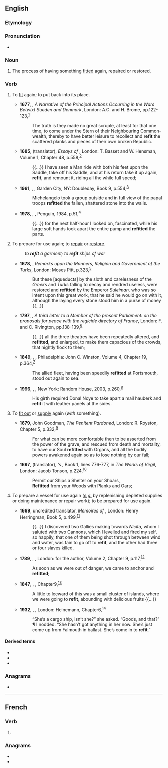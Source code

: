 {{also|refît}}
==English==

===Etymology===
{{prefix|en|re|fit}}

===Pronunciation===
* {{rhymes|ɪt|lang=en}}

===Noun===
{{en-noun}}

# The process of having something [[fit]]ted again, repaired or restored.
#: {{ux|en|The ship required a '''refit''' before setting out again.}}

===Verb===
{{en-verb|refits|refitting|refitted|refitted}}

# {{lb|en|transitive}} To [[fit]] again; to put back into its place.
#* '''1677''', {{w|Philip Meadows (died 1718)|Philip Meadows}}, ''A Narrative of the Principal Actions Occurring in the Wars Betwixt Sueden and Denmark'', London: A.C. and H. Brome, pp.{{nbsp}}122-123,<sup>[http://name.umdl.umich.edu/A50498.0001.001]</sup>
#*: The truth is they made no great scruple, at least for that one time, to come under the Stern of their Neighbouring Common-wealth, thereby to have better leisure to recollect and '''refit''' the scattered planks and pieces of their own broken Republic.
#* '''1685''', {{w|Charles Cotton}} (translator), ''Essays of {{w|Michel de Montaigne|Michael, seigneur de Montaigne}}'', London: T. Basset and W. Hensman, Volume 1, Chapter 48, p.{{nbsp}}558,<sup>[http://name.umdl.umich.edu/A51181.0001.001]</sup>
#*: {{...}} I have seen a Man ride with both his feet upon the Saddle, take off his Saddle, and at his return take it up again, '''refit''', and remount it, riding all the while full speed;
#* '''1961''', {{w|Irving Stone}}, ''{{w|The Agony and the Ecstasy (novel)|The Agony and the Ecstasy}}'', Garden City, NY: Doubleday, Book 9, p.{{nbsp}}554,<sup>[https://archive.org/details/agonyecstasy00ston_0]</sup>
#*: Michelangelo took a group outside and in full view of the papal troops '''refitted''' the fallen, shattered stone into the walls.
#* '''1978''', {{w|André Brink}}, ''{{w|Rumours of Rain}}'', Penguin, 1984, p.{{nbsp}}51,<sup>[https://archive.org/details/rumorsofrain00brin]</sup>
#*: {{...}} for the next half-hour I looked on, fascinated, while his large soft hands took apart the entire pump and '''refitted''' the parts.
# {{lb|en|transitive}} To prepare for use again; to [[repair]] or [[restore]].
#: ''to '''refit''' a garment; to '''refit''' ships of war''
#* '''1678''', {{w|Thomas Smith (scholar)|Thomas Smith}}, ''Remarks upon the Manners, Religion and Government of the Turks'', London: Moses Pitt, p.{{nbsp}}323,<sup>[http://name.umdl.umich.edu/A60582.0001.001]</sup>
#*: But these [aqueducts] by the sloth and carelesness of the ''Greeks'' and ''Turks'' falling to decay and rendred useless, were restored and '''refitted''' by the Emperor ''Suleiman,'' who was so intent upon this great work, that he said he would go on with it, although the laying every stone stood him in a purse of money {{...}}
#* '''1797''', {{w|Edmund Burke}}, ''A third letter to a Member of the present Parliament: on the proposals for peace with the regicide directory of France'', London: F. and C. Rivington, pp.{{nbsp}}138-139,<sup>[http://name.umdl.umich.edu/004903009.0001.000]</sup>
#*: {{...}} all the three theatres have been repeatedly altered, and '''refitted''', and enlarged, to make them capacious of the crowds, that nightly flock to them;
#* '''1849''', {{w|Thomas Babington Macaulay}}, ''{{w|The History of England from the Accession of James the Second}}'', Philadelphia: John C. Winston, Volume 4, Chapter 19, p.{{nbsp}}364,<sup>[https://archive.org/details/historyofengland04macauoft]</sup>
#*: The allied fleet, having been speedily '''refitted''' at Portsmouth, stood out again to sea.
#* '''1996''', {{w|George R. R. Martin}}, ''{{w|A Game of Thrones}}'', New York: Random House, 2003, p.{{nbsp}}260,<sup>[https://archive.org/details/gameofthronesele00mart]</sup>
#*: His girth required Donal Noye to take apart a mail hauberk and '''refit''' it with leather panels at the sides.
# {{lb|en|transitive}} To [[fit out]] or [[supply]] again (''with'' something).
#* '''1679''', John Goodman, ''The Penitent Pardoned'', London: R. Royston, Chapter 5, p.{{nbsp}}332,<sup>[http://name.umdl.umich.edu/A41445.0001.001]</sup>
#*: For what can be more comfortable then to be asserted from the power of the grave, and rescued from death and mortality, to have our Soul '''refitted''' with Organs, and all the bodily powers awakened again so as to lose nothing by our fall;
#* '''1697''', {{w|John Dryden}} (translator), ''{{w|Virgil}}’s {{w|Aeneid|Aeneis}}'', Book 1, lines 776-777, in ''The Works of Virgil'', London: Jacob Tonson, p.{{nbsp}}224,<sup>[http://name.umdl.umich.edu/A65112.0001.001]</sup>
#*: Permit our Ships a Shelter on your Shoars,
#*: '''Refitted''' from your Woods with Planks and Oars;
# {{lb|en|intransitive|nautical}} To prepare a vessel for use again (''[[e.g.]]'' by replenishing depleted supplies or doing maintenance or repair work); {{qualifier|of a vessel}} to be prepared for use again.
#* '''1669''', uncredited translator, ''Memoires of {{w|Henry II, Duke of Guise|Henry, D. of Guise}}'', London: Henry Herringman, Book 5, p.{{nbsp}}499,<sup>[http://name.umdl.umich.edu/A42325.0001.001]</sup>
#*: {{...}} I discovered two Gallies making towards ''Nicita,'' whom I saluted with two Cannons, which I levelled and fired my self, so happily, that one of them being shot through between wind and water, was fain to go off to '''refit''', and the other had three or four slaves killed.
#* '''1789''', {{w|Olaudah Equiano}}, ''{{w|The Interesting Narrative of the Life of Olaudah Equiano}}'', London: for the author, Volume 2, Chapter 9, p.{{nbsp}}117,<sup>[http://name.umdl.umich.edu/004837188.0001.002]</sup>
#*: As soon as we were out of danger, we came to anchor and '''refitted''';
#* '''1847''', {{w|Herman Melville}}, ''{{w|Omoo}}'', Chapter{{nbsp}}9,<sup>[http://www.gutenberg.org/files/4045/4045-h/4045-h.htm]</sup>
#*: A little to leeward of this was a small cluster of islands, where we were going to '''refit''', abounding with delicious fruits {{...}}
#* '''1932''', {{w|Nevil Shute}}, ''{{w|Lonely Road (novel)|Lonely Road}}'', London: Heinemann, Chapter{{nbsp}}6,<sup>[https://www.fadedpage.com/books/20140210/html.php]</sup>
#*: “She’s a cargo ship, isn’t she?” she asked. “Goods, and that?” ¶ I nodded. “She hasn’t got anything in her now. She’s just come up from Falmouth in ballast. She’s come in to '''refit'''.”

====Derived terms====
* {{l|en|refitment}}
* {{l|en|refitter}}
* {{l|en|refitting}}

===Anagrams===
* {{anagrams|en|a=efirt|freit|treif|trife}}

----

==French==

===Verb===
{{head|fr|verb form}}

# {{inflection of|refaire||3|s|phis|lang=fr}}

===Anagrams===
* {{l|fr|frite}}
* {{l|fr|rétif}}